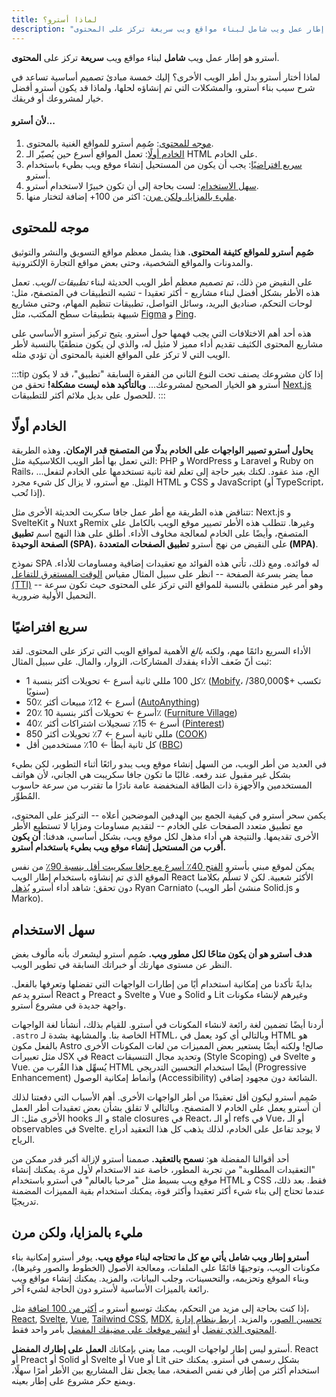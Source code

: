 ```yaml
---
title: لماذا أسترو؟
description: "أسترو هو إطار عمل ويب شامل لبناء مواقع ويب سريعة تركز على المحتوى."
---
```


أسترو هو إطار عمل ويب **شامل** لبناء مواقع ويب **سريعة** تركز على **المحتوى**.

لماذا أختار أسترو بدل أطر الويب الأخرى؟ إليك خمسة مبادئ تصميم أساسية تساعد في شرح سبب بناء أسترو، والمشكلات التي تم إنشاؤه لحلها، ولماذا قد يكون أسترو أفضل خيار لمشروعك أو فريقك.


#### لأن أسترو...

1. [موجه للمحتوى](#موجه-للمحتوى): صُمِم أسترو للمواقع الغنية بالمحتوى.
2. [الخادم أولًا](#الخادم-أولًا): تعمل المواقع أسرع حين يُصيّر الـ HTML على الخادم.
3. [سريع افتراضيًا](#سريع-افتراضيًا): يجب أن يكون من المستحيل إنشاء موقع ويب بطيء باستخدام أسترو.
4. [سهل الاستخدام](#سهل-الاستخدام): لست بحاجة إلى أن تكون خبيرًا لاستخدام أسترو.
5. [مليء بالمزايا، ولكن مرن](#مليء-بالمزايا-ولكن-مرن): اكثر من 100+ إضافة لتختار منها.

## موجه للمحتوى

**صُمِم أسترو للمواقع كثيفة المحتوى.** هذا يشمل معظم مواقع التسويق والنشر والتوثيق والمدونات والمواقع الشخصية، وحتى بعض مواقع التجارة الإلكترونية.

على النقيض من ذلك، تم تصميم معظم أطر الويب الحديثة لبناء *تطبيقات الويب*. تعمل هذه الأطر بشكل أفضل لبناء مشاريع - أكثر تعقيدا - تشبه التطبيقات في المتصفح، مثل: لوحات التحكم، صناديق البريد، وسائل التواصل، تطبيقات تنظيم المهام، وحتى مشاريع شبيهة بتطبيقات سطح المكتب، مثل [Figma](https://figma.com/) و [Ping](https://ping.gg/).

هذه أحد أهم الاختلافات التي يجب فهمها حول أسترو. يتيح تركيز أسترو الأساسي على مشاريع المحتوى الكثيف تقديم أداء مميز لا مثيل له، والذي لن يكون منطقيًا بالنسبة لأطر الويب التي لا تركز على المواقع الغنية بالمحتوى أن تؤدي مثله.

:::tip
إذا كان مشروعك يصنف تحت النوع الثاني من الفقرة السابقة "تطبيق"، قد لا يكون أسترو هو الخيار الصحيح لمشروعك... **وبالتأكيد هذه ليست مشكلة!** تحقق من [Next.js](https://nextjs.org/) للحصول على بديل ملائم أكثر للتطبيقات.
:::


## الخادم أولًا

**يحاول أسترو تصيير الواجهات على الخادم بدلًا من المتصفح قدر الإمكان.** وهذه الطريقة التي تعمل بها أطر الويب الكلاسيكية مثل: PHP و WordPress و Laravel و Ruby on Rails، ...الخ، منذ عقود. لكنك بغير حاجة إلى تعلم لغة ثانية تستخدمها على الخادم لتفعل المِثل. مع أسترو، لا يزال كل شيء مجرد HTML و CSS و JavaScript (أو TypeScript، إذا تُحب).

تتناقض هذه الطريقة مع أطر عمل جافا سكربت الحديثة الأخرى مثل: Next.js و SvelteKit و Nuxt وRemix وغيرها. تتطلب هذه الأطر تصيير موقع الويب بالكامل على المتصفح، وأيضًا على الخادم لمعالجة مخاوف الأداء. أطلق على هذا النهج اسم **تطبيق الصفحة الوحيدة (SPA)**، على النقيض من نهج أسترو **تطبيق الصفحات المتعددة (MPA)**.

نموذج SPA له فوائده. ومع ذلك، تأتي هذه الفوائد مع تعقيدات إضافية ومساومات للأداء. مما يضر بسرعة الصفحة -- انظر على سبيل المثال مقياس [الوقت المستغرق للتفاعل (TTI)](https://web.dev/interactive/) -- وهو أمر غير منطقي بالنسبة للمواقع التي تركز على المحتوى حيث تكون سرعة التحميل الأولية ضرورية.

## سريع افتراضيًا

الأداء السريع دائمًا مهم، ولكنه *بالغ* الأهمية لمواقع الويب التي تركز على المحتوى. لقد ثبت أنّ ضَعف الأداء يفقدك المشاركات، الزوار، والمال. على سبيل المثال:

- كل 100 مللي ثانية أسرع ← تحويلات أكثر بنسبة 1٪ ([Mobify](https://web.dev/why-speed-matters/)، تكسب +$380,000/سنويًا)
- 50٪ أسرع ← 12٪ مبيعات أكثر ([AutoAnything](https://www.digitalcommerce360.com/2010/08/19/web-accelerator-revs-conversion-and-sales-autoanything/))
- 20٪ أسرع ← تحويلات أكثر بنسبة 10٪ ([Furniture Village](https://www.thinkwithgoogle.com/intl/en-gb/marketing-strategies/app-and-mobile/furniture-village-and-greenlight-slash-page-load-times-boosting-user-experience/))
- 40٪ أسرع ← 15٪ تسجيلات اشتراكات أكثر ([Pinterest](https://medium.com/pinterest-engineering/driving-user-growth-with-performance-improvements-cfc50dafadd7))
- 850 مللي ثانية أسرع ← 7٪ تحويلات أكثر ([COOK](https://web.dev/why-speed-matters/))
- كل ثانية أبطأ ← 10٪ مستخدمين أقل ([BBC](https://www.creativebloq.com/features/how-the-bbc-builds-websites-that-scale))

في العديد من أطر الويب، من السهل إنشاء موقع ويب يبدو رائعًا أثناء التطوير، لكن بطيء بشكل غير مقبول عند رفعه. غالبًا ما تكون جافا سكريبت هي الجاني، لأن هواتف المستخدمين والأجهزة ذات الطاقة المنخفضة عامة نادرًا ما تقترب من سرعة حاسوب المُطوِّر.

يكمن سحر أسترو في كيفية الجمع بين الهدفين الموضحين أعلاه -- التركيز على المحتوى، مع تطبيق متعدد الصفحات على الخادم -- لتقديم مساومات ومزايا لا تستطيع الأطر الأخرى تقديمها. والنتيجة هي أداء مذهل لكل موقع ويب، بشكل أساسي، هدفنا: **أن يكون أقرب من المستحيل إنشاء موقع ويب بطيء باستخدام أسترو.**

يمكن لموقع مبني بأسترو [الفتح  40٪ أسرع مع جافا سكريبت أقل بنسبة 90٪](https://twitter.com/t3dotgg/status/1437195415439360003) من نفس الموقع الذي تم إنشاؤه باستخدام إطار الويب React الأكثر شعبية. لكن لا تسلّم بكلامنا دون تحقق: شاهد أداء أسترو [يُذهل](https://youtu.be/2ZEMb_H-LYE?t=8163) Ryan Carniato (منشئ أطر الويب Solid.js و Marko).

## سهل الاستخدام

**هدف أسترو هو أن يكون متاحًا لكل مطور ويب.** صُمِم أسترو ليشعرك بأنه مألوف بغض النظر عن مستوى مهارتك أو خبراتك السابقة في تطوير الويب.

بدايةً تأكدنا من إمكانية استخدام أيًا من إطارات الواجهات التي تفضلها وتعرفها بالفعل. أسترو يدعم React و Preact و Svelte و Vue و Solid و Lit وغيرهم لإنشاء مكونات واجهة جديدة في مشروع أسترو.

أردنا أيضًا تضمين لغة رائعة لانشاء المكونات في أسترو. للقيام بذلك، أنشأنا لغة الواجهات `.astro` الخاصة بنا. والمشابهة بشدة لـ HTML، وبالتالي أي كود يعمل في HTML هو بالفعل مكون Astro صالح! ولكنه أيضًا يستعير بعض المميزات من لغات المكونات الأخرى مثل تعبيرات JSX في React وتحديد مجال التنسيقات (Style Scoping) في Svelte و Vue. يُسهِّل هذا القُرب من HTML أيضًا استخدام التحسين التدريجي (Progressive Enhancement) وأنماط إمكانية الوصول (Accessibility) الشائعة دون مجهود إضافي.

صُمِم أسترو ليكون أقل تعقيدًا من أطر الواجهات الأخرى. أهم الأسباب التي دفعتنا لذلك أن أسترو يعمل على الخادم لا المتصفح. وبالتالي لا تقلق بشأن بعض تعقيدات أطر العمل الأخرى مثل: الـ hooks و الـ stale closures في React، أو الـ refs في Vue، أو الـ observables في Svelte. لا يوجد تفاعل على الخادم، لذلك يذهب كل هذا التعقيد أدراج الرياح.

أحد أقوالنا المفضلة هو: **نسمح بالتعقيد.** صممنا أسترو لإزالة أكبر قدر ممكن من "التعقيدات المطلوبة" من تجربة المطور، خاصة عند الاستخدام لأول مرة. يمكنك إنشاء موقع ويب بسيط مثل "مرحبا بالعالم" في أسترو باستخدام HTML و CSS فقط. بعد ذلك، عندما تحتاج إلى بناء شيء أكثر تعقيدا وأكثر قوة، يمكنك استخدام بقية المميزات المضمنة تدريجيًا.

## مليء بالمزايا، ولكن مرن

**أسترو إطار ويب شامل يأتي مع كل ما تحتاجه لبناء موقع ويب.** يوفر أسترو إمكانية بناء مكونات الويب، وتوجيهًا قائمًا على الملفات، ومعالجة الأصول (الخطوط والصور وغيرها)، وبناء الموقع وتحزيمه، والتحسينات،  وجلب البيانات، والمزيد. يمكنك إنشاء مواقع ويب رائعة بالميزات الأساسية لأسترو دون الحاجة لشيء آخر.


إذا كنت بحاجة إلى مزيد من التحكم، يمكنك توسيع أسترو بـ [أكثر من 100 اضافة](https://astro.build/integrations/) مثل، [React](https://www.npmjs.com/package/@astrojs/react), [Svelte](https://www.npmjs.com/package/@astrojs/svelte), [Vue](https://www.npmjs.com/package/@astrojs/vue), [Tailwind CSS](https://www.npmjs.com/package/@astrojs/tailwind), [MDX](https://www.npmjs.com/package/@astrojs/mdx), [تحسين الصور](https://www.npmjs.com/package/@astrojs/image)، والمزيد. [اربط بنظام إدارة المحتوى الذي تفضل](/ar/guides/cms/) أو [انشر موقعك على مضيفك المفضل](/ar/guides/deploy/) بأمر واحد فقط.


أسترو ليس إطار لواجهات الويب، مما يعني  بإمكانك **العمل على إطارك المفضل**. React أو Preact أو Solid أو Svelte أو Vue أو Lit بشكل رسمي في أسترو. يمكنك حتى استخدام أكثر من إطار في نفس الصفحة، مما يجعل  نقل المشاريع بين الأطر أمرًا سهلًا، ويمنع حكر مشروع على إطار بعينه.
